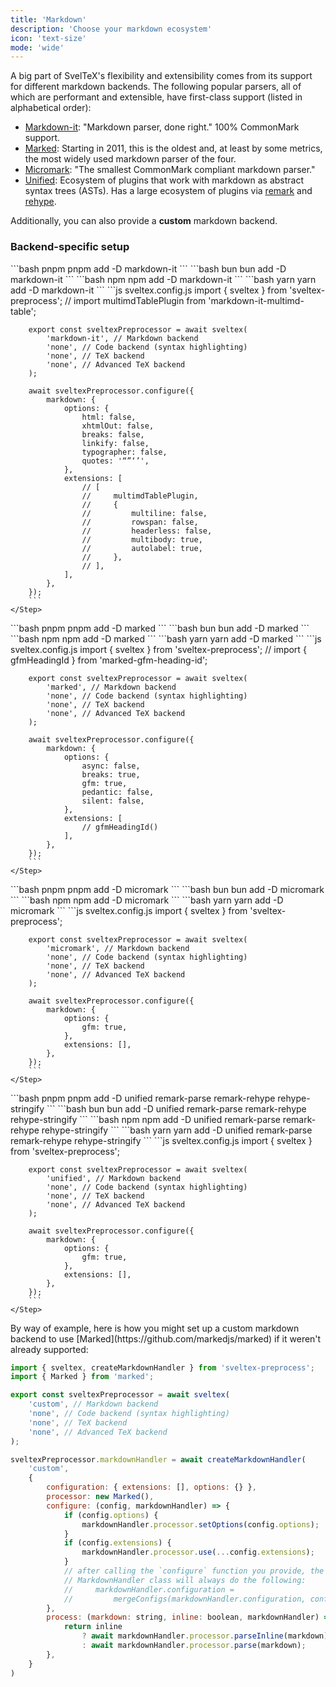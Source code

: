 ```yaml
---
title: 'Markdown'
description: 'Choose your markdown ecosystem'
icon: 'text-size'
mode: 'wide'
---
```


A big part of SvelTeX's flexibility and extensibility comes from its support for
different markdown backends. The following popular parsers, all of which are
performant and extensible, have first-class support (listed in alphabetical
order):

-   [Markdown-it](https://github.com/markdown-it/markdown-it): "Markdown parser,
    done right." 100% CommonMark support.
-   [Marked](https://github.com/markedjs/marked): Starting in 2011, this is the
    oldest and, at least by some metrics, the most widely used markdown parser
    of the four.
-   [Micromark](https://github.com/micromark/micromark): "The smallest
    CommonMark compliant markdown parser."
-   [Unified](https://github.com/unifiedjs/unified): Ecosystem of plugins that
    work with markdown as abstract syntax trees (ASTs). Has a large ecosystem of
    plugins via [remark](https://github.com/remarkjs/remark) and
    [rehype](https://github.com/rehypejs/rehype).

Additionally, you can also provide a **custom** markdown backend.

### Backend-specific setup

<Tabs>
<Tab title="Markdown-it">
<Steps>
    <Step title="Install the necessary dependencies">
    <CodeGroup>
        ```bash pnpm
        pnpm add -D markdown-it
        ```
        ```bash bun
        bun add -D markdown-it
        ```
        ```bash npm
        npm add -D markdown-it
        ```
        ```bash yarn
        yarn add -D markdown-it
        ```
    </CodeGroup>
    </Step>
    <Step title="Tell Sveltex to use Markdown-it and customize away!" >
        ```js sveltex.config.js
        import { sveltex } from 'sveltex-preprocess';
        // import multimdTablePlugin from 'markdown-it-multimd-table';

        export const sveltexPreprocessor = await sveltex(
            'markdown-it', // Markdown backend
            'none', // Code backend (syntax highlighting)
            'none', // TeX backend
            'none', // Advanced TeX backend
        );

        await sveltexPreprocessor.configure({
            markdown: {
                options: {
                    html: false,
                    xhtmlOut: false,
                    breaks: false,
                    linkify: false,
                    typographer: false,
                    quotes: '“”‘’',
                },
                extensions: [
                    // [
                    //     multimdTablePlugin,
                    //     {
                    //         multiline: false,
                    //         rowspan: false,
                    //         headerless: false,
                    //         multibody: true,
                    //         autolabel: true,
                    //     },
                    // ],
                ],
            },
        });
        ```
    </Step>

</Steps>
</Tab>
<Tab title="Marked">
<Steps>
    <Step title="Install the necessary dependencies">
    <CodeGroup>
        ```bash pnpm
        pnpm add -D marked
        ```
        ```bash bun
        bun add -D marked
        ```
        ```bash npm
        npm add -D marked
        ```
        ```bash yarn
        yarn add -D marked
        ```
    </CodeGroup>
    </Step>
    <Step title="Tell SvelTeX to use Marked" >
        ```js sveltex.config.js
        import { sveltex } from 'sveltex-preprocess';
        // import { gfmHeadingId } from 'marked-gfm-heading-id';

        export const sveltexPreprocessor = await sveltex(
            'marked', // Markdown backend
            'none', // Code backend (syntax highlighting)
            'none', // TeX backend
            'none', // Advanced TeX backend
        );

        await sveltexPreprocessor.configure({
            markdown: {
                options: {
                    async: false,
                    breaks: true,
                    gfm: true,
                    pedantic: false,
                    silent: false,
                },
                extensions: [
                    // gfmHeadingId()
                ],
            },
        });
        ```
    </Step>

</Steps>
</Tab>
<Tab title="Micromark">
<Steps>
    <Step title="Install the necessary dependencies">
    <CodeGroup>
        ```bash pnpm
        pnpm add -D micromark
        ```
        ```bash bun
        bun add -D micromark
        ```
        ```bash npm
        npm add -D micromark
        ```
        ```bash yarn
        yarn add -D micromark
        ```
    </CodeGroup>
    </Step>
    <Step title="Tell SvelTeX to use Micromark" >
        ```js sveltex.config.js
        import { sveltex } from 'sveltex-preprocess';

        export const sveltexPreprocessor = await sveltex(
            'micromark', // Markdown backend
            'none', // Code backend (syntax highlighting)
            'none', // TeX backend
            'none', // Advanced TeX backend
        );

        await sveltexPreprocessor.configure({
            markdown: {
                options: {
                    gfm: true,
                },
                extensions: [],
            },
        });
        ```
    </Step>

</Steps>
</Tab>
<Tab title="Unified">
<Steps>
    <Step title="Install the necessary dependencies">
    <CodeGroup>
        ```bash pnpm
        pnpm add -D unified remark-parse remark-rehype rehype-stringify
        ```
        ```bash bun
        bun add -D unified remark-parse remark-rehype rehype-stringify
        ```
        ```bash npm
        npm add -D unified remark-parse remark-rehype rehype-stringify
        ```
        ```bash yarn
        yarn add -D unified remark-parse remark-rehype rehype-stringify
        ```
    </CodeGroup>
    </Step>
    <Step title="Tell SvelTeX to use Unified" >
        ```js sveltex.config.js
        import { sveltex } from 'sveltex-preprocess';

        export const sveltexPreprocessor = await sveltex(
            'unified', // Markdown backend
            'none', // Code backend (syntax highlighting)
            'none', // TeX backend
            'none', // Advanced TeX backend
        );

        await sveltexPreprocessor.configure({
            markdown: {
                options: {
                    gfm: true,
                },
                extensions: [],
            },
        });
        ```
    </Step>

</Steps>
</Tab>
<Tab title="Custom">
By way of example, here is how you might set up a custom markdown backend to use
[Marked](https://github.com/markedjs/marked) if it weren't already supported:

```js sveltex.config.js
import { sveltex, createMarkdownHandler } from 'sveltex-preprocess';
import { Marked } from 'marked';

export const sveltexPreprocessor = await sveltex(
    'custom', // Markdown backend
    'none', // Code backend (syntax highlighting)
    'none', // TeX backend
    'none', // Advanced TeX backend
);

sveltexPreprocessor.markdownHandler = await createMarkdownHandler(
    'custom',
    {
        configuration: { extensions: [], options: {} },
        processor: new Marked(),
        configure: (config, markdownHandler) => {
            if (config.options) {
                markdownHandler.processor.setOptions(config.options);
            }
            if (config.extensions) {
                markdownHandler.processor.use(...config.extensions);
            }
            // after calling the `configure` function you provide, the
            // MarkdownHandler class will always do the following:
            //     markdownHandler.configuration =
            //         mergeConfigs(markdownHandler.configuration, config);
        },
        process: (markdown: string, inline: boolean, markdownHandler) => {
            return inline
                ? await markdownHandler.processor.parseInline(markdown)
                : await markdownHandler.processor.parse(markdown);
        },
    }
)
```

</Tab>
</Tabs>
